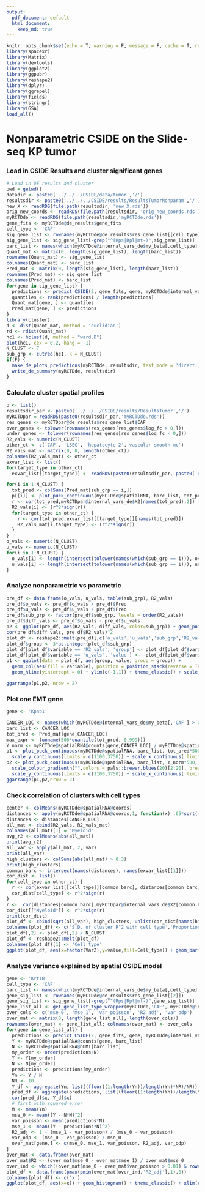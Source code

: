 ```yaml
---
output:  
  pdf_document: default
  html_document:
    keep_md: true
---
```


```r
knitr::opts_chunk$set(echo = T, warning = F, message = F, cache = T, results = 'hide')
library(spacexr)
library(Matrix)
library(devtools)
library(ggplot2)
library(ggpubr)
library(reshape2)
library(dplyr)
library(ggrepel)
library(fields)
library(stringr)
library(GSA)
load_all()
```

# Nonparametric CSIDE on the Slide-seq KP tumor

### Load in CSIDE Results and cluster significant genes

```r
# Load in DE results and cluster
pwd = getwd()
datadir <- paste0('../../../CSIDE/data/tumor','/')
resultsdir <- paste0('../../../CSIDE/results/ResultsTumorNonparam','/')
new_X <- readRDS(file.path(resultsdir, 'new_X.rds'))
orig_new_coords <- readRDS(file.path(resultsdir, 'orig_new_coords.rds'))
myRCTDde <- readRDS(file.path(resultsdir,'myRCTDde.rds'))
gene_fits <- myRCTDde@de_results$gene_fits
cell_type <- 'CAF'
sig_gene_list <- rownames(myRCTDde@de_results$res_gene_list[[cell_type]])
sig_gene_list <- sig_gene_list[-grep("^(Rps|Rpl|mt-)",sig_gene_list)]
barc_list <- names(which(myRCTDde@internal_vars_de$my_beta[,cell_type] > 0))
Quant_mat <- matrix(0, length(sig_gene_list), length(barc_list))
rownames(Quant_mat) <- sig_gene_list
colnames(Quant_mat) <- barc_list
Pred_mat <- matrix(0, length(sig_gene_list), length(barc_list))
rownames(Pred_mat) <- sig_gene_list
colnames(Pred_mat) <- barc_list
for(gene in sig_gene_list) {
  predictions <- predict_CSIDE(2, gene_fits, gene, myRCTDde@internal_vars_de$X2[barc_list,])[,1]
  quantiles <- rank(predictions) / length(predictions)
  Quant_mat[gene, ] <- quantiles
  Pred_mat[gene, ] <- predictions
}
library(cluster)    
d <- dist(Quant_mat, method = 'euclidian')
rd <- rdist(Quant_mat)
hc1 <- hclust(d, method = "ward.D")
plot(hc1, cex = 0.2, hang = -1)
N_CLUST <- 7
sub_grp <- cutree(hc1, k = N_CLUST)
if(F) {
  make_de_plots_predictions(myRCTDde, resultsdir, test_mode = 'direct')
  write_de_summary(myRCTDde, resultsdir)
}
```

### Calculate cluster spatial profiles

```r
p <- list()
resultsdir_par <- paste0('../../../CSIDE/results/ResultsTumor','/')
myRCTDpar = readRDS(paste0(resultsdir_par,'myRCTDde.rds'))
res_genes <- myRCTDpar@de_results$res_gene_list$CAF
over_genes <- tolower(rownames(res_genes[res_genes$log_fc > 0,]))
under_genes <- tolower(rownames(res_genes[res_genes$log_fc < 0,]))
R2_vals <- numeric(N_CLUST)
other_ct <- c('CAF', 'LSEC', 'hepatocyte 2','vascular smooth mc')
R2_vals_mat <- matrix(0, 8, length(other_ct))
colnames(R2_vals_mat) <- other_ct
exvar_list <- list()
for(target_type in other_ct)
  exvar_list[[target_type]] <- readRDS(paste0(resultsdir_par, paste0('exvar',target_type,'.rds')))

for(i in 1:N_CLUST) {
  tot_pred <- colSums(Pred_mat[sub_grp == i,])
  p[[i]] <- plot_puck_continuous(myRCTDde@spatialRNA, barc_list, tot_pred, ylimit = c(0,quantile(tot_pred, 0.999))) + scale_colour_gradientn(colors = pals::brewer.blues(20)[2:20]) + ggtitle(paste("Cluster",i))
  r <- cor(tot_pred,myRCTDpar@internal_vars_de$X2[names(tot_pred),2])
  R2_vals[i] <- (r^2*sign(r))
  for(target_type in other_ct) {
    r <- cor(tot_pred,exvar_list[[target_type]][names(tot_pred)])
    R2_vals_mat[i,target_type] <- (r^2*sign(r))
  }
}
o_vals <- numeric(N_CLUST)
u_vals <- numeric(N_CLUST)
for(i in 1:N_CLUST) {
  o_vals[i] <- length(intersect(tolower(names(which(sub_grp == i))), over_genes))
  u_vals[i] <- length(intersect(tolower(names(which(sub_grp == i))), under_genes))
}
```

### Analyze nonparametric vs parametric

```r
pre_df <- data.frame(o_vals, u_vals, table(sub_grp), R2_vals)
pre_df$o_vals <- pre_df$o_vals / pre_df$Freq
pre_df$u_vals <- pre_df$u_vals / pre_df$Freq
pre_df$sub_grp <- factor(pre_df$sub_grp, levels = order(R2_vals))
pre_df$diff_vals <- pre_df$o_vals - pre_df$u_vals
p2 <- ggplot(pre_df, aes(R2_vals, diff_vals, color=sub_grp)) + geom_point() + theme_classic() + xlim(c(-1,1)) + ylim(c(-1,1))
cor(pre_df$diff_vals, pre_df$R2_vals)^2
plot_df <- reshape2::melt(pre_df[,c('o_vals','u_vals','sub_grp','R2_vals')],id=c('sub_grp'))
plot_df$group <- 3*as.integer(plot_df$sub_grp)
plot_df[plot_df$variable == 'R2_vals', 'group'] <- plot_df[plot_df$variable == 'R2_vals', 'group'] - 1
plot_df[plot_df$variable == 'u_vals', 'value'] <- -plot_df[plot_df$variable == 'u_vals', 'value']
p1 <- ggplot(data = plot_df, aes(group, value, group = group)) +
  geom_col(aes(fill = variable), position = position_stack(reverse = TRUE)) +
  geom_hline(yintercept = 0) + ylim(c(-1,1)) + theme_classic() + scale_fill_manual("", breaks = c('o_vals','u_vals','R2_vals'), labels = c('Genes overexpressed near Myeloid cells','Genes underexpressed near Myeloid cells','Signed R^2'), values = c("#D55E00", "#009E73", "#0072B2")) + ylab('') + scale_x_continuous("Cluster", breaks = (1:N_CLUST)*3 - 0.5, labels = levels(plot_df$sub_grp))+ theme(legend.position="top") + guides(fill=guide_legend(nrow=2,byrow=F))

ggarrange(p1,p2, nrow = 2)
```

### Plot one EMT gene

```r
gene <- 'Kpnb1'

CANCER_LOC <- names(which(myRCTDde@internal_vars_de$my_beta[,'CAF'] > 0.999))
barc_list <- CANCER_LOC
tot_pred <- Pred_mat[gene,CANCER_LOC]
max_expr <- (unname(500*quantile(tot_pred, 0.999)))
Y_norm <- myRCTDde@spatialRNA@counts[gene,CANCER_LOC] / myRCTDde@spatialRNA@nUMI[CANCER_LOC]
p1 <- plot_puck_continuous(myRCTDde@spatialRNA, barc_list, tot_pred*500, ylimit = c(-.01,.01 + max_expr)) +scale_colour_gradientn("",colors = pals::brewer.blues(20)[2:20], breaks = c(0,max_expr), labels = c(0, round(max_expr,2)), limits = c(-.01,.01 + max_expr))+ ggplot2::scale_size_identity() + coord_fixed() + theme(legend.position="top")+ 
  scale_y_continuous(limits = c(1100,3750)) + scale_x_continuous( limits = c(2300,4800))+ geom_segment(aes(x = 2400, y = 1300, xend = 2784.6, yend = 1300), color = "black") + theme(axis.title.x=element_blank(),axis.text.x=element_blank(),axis.ticks.x=element_blank(), axis.title.y=element_blank(),axis.text.y=element_blank(),axis.ticks.y=element_blank())
p2 <- plot_puck_continuous(myRCTDde@spatialRNA, barc_list, Y_norm*500, ylimit = c(-0.01,.01 + max_expr)) +
  scale_colour_gradientn("",colors = pals::brewer.blues(20)[2:20], breaks = c(0,max_expr),labels = c(0, round(max_expr,2)))+ ggplot2::scale_size_identity() + coord_fixed() + theme(legend.position="top")+ 
  scale_y_continuous(limits = c(1100,3750)) + scale_x_continuous( limits = c(2300,4800))+ geom_segment(aes(x = 2400, y = 1300, xend = 2784.6, yend = 1300), color = "black") + theme(axis.title.x=element_blank(),axis.text.x=element_blank(),axis.ticks.x=element_blank(), axis.title.y=element_blank(),axis.text.y=element_blank(),axis.ticks.y=element_blank())
ggarrange(p1,p2,nrow = 2)

```

### Check correlation of clusters with cell types

```r
center <- colMeans(myRCTDde@spatialRNA@coords)
distances <- apply(myRCTDde@spatialRNA@coords,1, function(x) .65*sqrt((x[1] - center[1])^2 + (x[2] - center[2])^2))
distances <- distances[CANCER_LOC]
all_mat <- cbind(R2_vals, R2_vals_mat)
colnames(all_mat)[1] = "Myeloid"
avg_r2 <- colMeans(abs(all_mat))
print(avg_r2)
all_var <- apply(all_mat, 2, var)
print(all_var)
high_clusters <- colSums(abs(all_mat) > 0.3)
print(high_clusters)
common_barc <- intersect(names(distances), names(exvar_list[[1]]))
cor_dist <- list()
for(cell_type in other_ct) {
  r <- cor(exvar_list[[cell_type]][common_barc], distances[common_barc])
  cor_dist[cell_type] <- r^2*sign(r)
}
r <-  cor(distances[common_barc],myRCTDpar@internal_vars_de$X2[common_barc,2])
cor_dist[["Myeloid"]] <- r^2*sign(r)
print(cor_dist)
plot_df <- cbind(sqrt(all_var), high_clusters, unlist(cor_dist[names(high_clusters)]))
colnames(plot_df) <- c('S.D. of cluster R^2 with cell type','Proportion of clusters correlated','Correlation with radial distance')
plot_df[,2] <- plot_df[,2] / N_CLUST
plot_df <- reshape2::melt(plot_df)
colnames(plot_df)[1] <- 'Cell_type'
ggplot(plot_df, aes(x=factor(Var2),y=value,fill=Cell_type)) + geom_bar(stat = 'identity', position = 'dodge') + theme_classic() +  theme(axis.text.x = element_text(angle=5,vjust = 1)) + ylab("") + xlab("")
```

### Analyze variance explained by spatial CSIDE model

```r
gene <- 'Krt18'
cell_type <- 'CAF'
barc_list <- names(which(myRCTDde@internal_vars_de$my_beta[,cell_type] > 0.999))
gene_sig_list <- rownames(myRCTDde@de_results$res_gene_list[[2]])
gene_sig_list <- sig_gene_list[-grep("^(Rps|Rpl|mt-)",gene_sig_list)]
gene_list_all <- get_gene_list_type_wrapper(myRCTDde,'CAF', myRCTDde@internal_vars_de$cell_types_present)
over_cols <- c('mse_0', 'mse_1', 'var_poisson', 'R2_adj', 'var_odp')
over_mat <- matrix(0, length(gene_list_all), length(over_cols))
rownames(over_mat) <- gene_list_all; colnames(over_mat) <- over_cols
for(gene in gene_list_all) {
  predictions <- predict_CSIDE(2, gene_fits, gene, myRCTDde@internal_vars_de$X2[barc_list,])[,1]
  Y <- myRCTDde@spatialRNA@counts[gene, barc_list]
  N <- myRCTDde@spatialRNA@nUMI[barc_list]
  my_order <- order(predictions/N)
  Y <- Y[my_order]
  N <- N[my_order]
  predictions <- predictions[my_order]
  Yn <- Y / N
  NR <- 10
  Y_df <- aggregate(Yn, list((floor((1:length(Yn))/length(Yn)*NR)/NR)),mean)[1:NR,]
  pred_df <- aggregate(predictions, list((floor((1:length(Yn))/length(Yn)*NR)/NR)),mean)[1:NR,]
  cor(pred_df$x, Y_df$x)
  # first with squared error
  M <- mean(Yn)
  mse_0 <- mean((Y - N*M)^2)
  var_poisson <- mean(predictions*N)
  mse_1 <- mean((Y - predictions*N)^2)
  R2_adj <- 1 - (mse_1 - var_poisson) / (mse_0 - var_poisson) 
  var_odp <- (mse_0 - var_poisson) / mse_0
  over_mat[gene,] <- c(mse_0, mse_1, var_poisson, R2_adj, var_odp)
}
over_mat <- data.frame(over_mat)
over_mat$R2 <- (over_mat$mse_0 - over_mat$mse_1) / over_mat$mse_0
over_ind <- which((over_mat$mse_0 - over_mat$var_poisson > 0.01) & rownames(over_mat) %in% sig_gene_list)
plot_df <- data.frame(pmax(pmin(over_mat[over_ind,'R2_adj'],1),0))
colnames(plot_df) <- c('x')
ggplot(plot_df, aes(x=x)) + geom_histogram() + theme_classic() + xlim(c(-0.001,1)) + xlab("Adjusted R Squared") + ylab('Number of genes')
```
